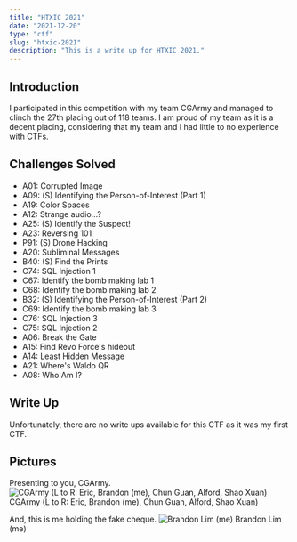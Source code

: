 ```yaml
---
title: "HTXIC 2021"
date: "2021-12-20"
type: "ctf"
slug: "htxic-2021"
description: "This is a write up for HTXIC 2021."
---
```


## Introduction

I participated in this competition with my team CGArmy and managed to clinch the 27th placing out
of 118 teams. I am proud of my team as it is a decent placing, considering that my team and I had
little to no experience with CTFs.

## Challenges Solved

- A01: Corrupted Image
- A09: (S) Identifying the Person-of-Interest (Part 1)
- A19: Color Spaces
- A12: Strange audio…?
- A25: (S) Identify the Suspect!
- A23: Reversing 101
- P91: (S) Drone Hacking
- A20: Subliminal Messages
- B40: (S) Find the Prints
- C74: SQL Injection 1
- C67: Identify the bomb making lab 1
- C68: Identify the bomb making lab 2
- B32: (S) Identifying the Person-of-Interest (Part 2)
- C69: Identify the bomb making lab 3
- C76: SQL Injection 3
- C75: SQL Injection 2
- A06: Break the Gate
- A15: Find Revo Force's hideout
- A14: Least Hidden Message
- A21: Where's Waldo QR
- A08: Who Am I?

## Write Up

Unfortunately, there are no write ups available for this CTF as it was my first CTF.

## Pictures

Presenting to you, CGArmy.
![CGArmy (L to R: Eric, Brandon (me), Chun Guan, Alford, Shao Xuan)](../../images/posts/ctfs/HTXIC-2021/CGArmy.png)
CGArmy (L to R: Eric, Brandon (me), Chun Guan, Alford, Shao Xuan)

And, this is me holding the fake cheque.
![Brandon Lim (me)](../../images/posts/ctfs/HTXIC-2021/BrandonLim.png)
Brandon Lim (me)
